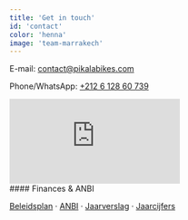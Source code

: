 ```yaml
---
title: 'Get in touch'
id: 'contact'
color: 'henna'
image: 'team-marrakech'
---
```


E-mail: [contact@pikalabikes.com](mailto:contact@pikalabikes.com)

Phone/WhatsApp: [+212 6 128 60 739](tel:+212612860739)

<FacebookIcon link='https://www.facebook.com/pikalabikes' />
<InstagramIcon link='https://www.instagram.com/pikalabikes_marrakech' />



<iframe src="https://www.google.com/maps/embed?pb=!1m18!1m12!1m3!1d3396.9999412586676!2d-7.992310615649458!3d31.633851988714287!2m3!1f0!2f0!3f0!3m2!1i1024!2i768!4f13.1!3m3!1m2!1s0xdafee61503be041%3A0xc9efe8fe26d06ca8!2sPikala+Bikes!5e0!3m2!1sen!2sma!4v1546859798701" frameborder="0" style="border:0" allowfullscreen="" loading="lazy"></iframe>



<div class="tiny">
#### Finances & ANBI

[Beleidsplan](/documents/beleidsplan.pdf)
 · [ANBI](/documents/anbi.pdf)
 · [Jaarverslag](/documents/jaarverslag.pdf)
 · [Jaarcijfers](/documents/jaarcijfers.pdf)
</div>
